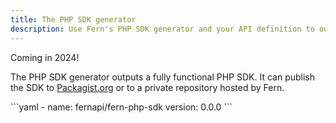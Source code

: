 ```yaml
---
title: The PHP SDK generator
description: Use Fern's PHP SDK generator and your API definition to output a fully functional PHP SDK (client libraries) to your local filesystem, or publicly to Packagist.
---
```


<Callout intent="tip">
Coming in 2024!
</Callout>

The PHP SDK generator outputs a fully functional PHP SDK. It can publish the SDK to [Packagist.org](https://Packagist.org) or to a private repository hosted by Fern.

<CodeBlock title="generators.yml">
```yaml
- name: fernapi/fern-php-sdk
  version: 0.0.0
```
</CodeBlock>